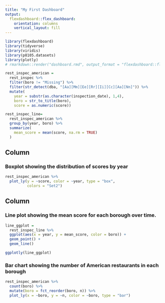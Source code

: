 ```yaml
---
title: "My First Dashboard"
output: 
  flexdashboard::flex_dashboard:
    orientation: columns
    vertical_layout: fill
---
```


```r
library(flexdashboard)
library(tidyverse)
library(viridis)
library(p8105.datasets)
library(plotly)
# rmarkdown::render("dashboard.rmd", output_format = "flexdashboard::flex_dashboard")
```

```r
rest_inspec_american =
  rest_inspec %>%
  filter(boro != "Missing") %>% 
  filter(str_detect(dba, "[Aa][Mm][Ee][Rr][Ii][Cc][Aa][Nn]")) %>%
  mutate(
    year = substr(as.character(inspection_date), 1,4), 
    boro = str_to_title(boro),
    score = as.numeric(score))

rest_inspec_line=
  rest_inspec_american %>% 
  group_by(year, boro) %>%
  summarize(
    mean_score = mean(score, na.rm = TRUE)
  )
```

Column {data-width=650}
-----------------------------------------------------------------------

### Boxplot showing the distribution of scores by year

```r
rest_inspec_american %>% 
  plot_ly(y = ~score, color = ~year, type = "box",
          colors = "Set2")
```


Column {data-width=350}
-----------------------------------------------------------------------

### Line plot showing the mean score for each borough over time.

```r
line_ggplot = 
  rest_inspec_line %>%
  ggplot(aes(x = year, y = mean_score, color = boro)) +
  geom_point() + 
  geom_line()

ggplotly(line_ggplot)
```

### Bar chart showing the number of American restaurants in each borough

```r
rest_inspec_american %>% 
  count(boro) %>%
  mutate(boro = fct_reorder(boro, n)) %>% 
  plot_ly(x = ~boro, y = ~n, color = ~boro, type = "bar")
```
